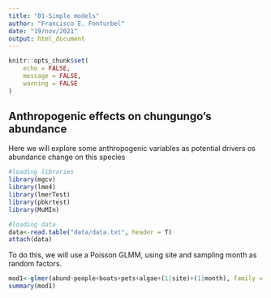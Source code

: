 ```yaml
---
title: "01-Simple models"
author: "Francisco E. Fonturbel"
date: "19/nov/2021"
output: html_document
---
```


```r
knitr::opts_chunk$set(
	echo = FALSE,
	message = FALSE,
	warning = FALSE
)
```

## Anthropogenic effects on chungungo's abundance

Here we will explore some anthropogenic variables as potential drivers os abundance change on this species

```r
#loading libraries
library(mgcv)
library(lme4)
library(lmerTest)
library(pbkrtest)
library(MuMIn)

#loading data
data<-read.table("data/data.txt", header = T)
attach(data)
```

To do this, we will use a Poisson GLMM, using site and sampling month as random factors.

```r
mod1<-glmer(abund~people+boats+pets+algae+(1|site)+(1|month), family = "poisson")
summary(mod1)
```

